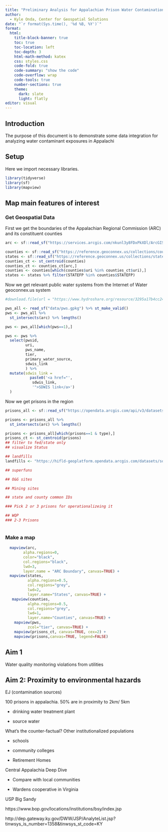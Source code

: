 ```yaml
---
title: "Preliminary Analysis for Appalachian Prison Water Contamination Exposure Project"
author: 
  - Kyle Onda, Center for Geospatial Solutions
date: "`r format(Sys.time(), '%d %B, %Y')`"
format: 
  html:
    title-block-banner: true
    toc: true
    toc-location: left
    toc-depth: 3
    html-math-method: katex
    css: styles.css
    code-fold: true
    code-summary: "show the code"
    code-overflow: wrap
    code-tools: true
    number-sections: true
    theme: 
      dark: slate
      light: flatly
editor: visual
---
```


## Introduction 

The purpose of this document is to demonstrate some data integration for analyzing water contaminant exposures in Appalachi

## Setup

Here we import necessary libraries.

```r
library(tidyverse)
library(sf)
library(mapview)
```

## Map main features of interest

### Get Geospatial Data

First we get the boundaries of the Appalachian Regional Commission (ARC) and its constituent counties

```r
arc <- sf::read_sf("https://services.arcgis.com/nkunl3y8FDxPkXDl/ArcGIS/rest/services/arc_boundary/FeatureServer/0/query?where=1%3D1&objectIds=&time=&geometry=&geometryType=esriGeometryEnvelope&inSR=&spatialRel=esriSpatialRelIntersects&resultType=none&distance=0.0&units=esriSRUnit_Meter&relationParam=&returnGeodetic=false&outFields=*&returnGeometry=true&returnCentroid=false&featureEncoding=esriDefault&multipatchOption=xyFootprint&maxAllowableOffset=&geometryPrecision=&outSR=&defaultSR=&datumTransformation=&applyVCSProjection=false&returnIdsOnly=false&returnUniqueIdsOnly=false&returnCountOnly=false&returnExtentOnly=false&returnQueryGeometry=false&returnDistinctValues=false&cacheHint=false&orderByFields=&groupByFieldsForStatistics=&outStatistics=&having=&resultOffset=&resultRecordCount=&returnZ=false&returnM=false&returnExceededLimitFeatures=true&quantizationParameters=&sqlFormat=none&f=pgeojson&token=")

counties <- sf::read_sf("https://reference.geoconnex.us/collections/counties/items?limit=4000")
states <- sf::read_sf("https://reference.geoconnex.us/collections/states/items?limit=4000")
counties_ct <- st_centroid(counties)
counties_ct <- counties_ct[arc,]
counties <- counties[which(counties$uri %in% counties_ct$uri),]
states <- states %>% filter(STATEFP %in% counties$STATEFP)
```

Now we get relevant public water systems from the Internet of Water geoconnex.us system

```r
#download.file(url = "https://www.hydroshare.org/resource/3295a17b4cc24d34bd6a5c5aaf753c50/data/contents/ref_pws.gpkg" ,destfile="data/pws.gpkg")

pws_all <- read_sf("data/pws.gpkg") %>% st_make_valid()
pws <- pws_all %>% 
  st_intersects(arc) %>% lengths()

pws <- pws_all[which(pws==1),]

pws <- pws %>%
  select(pwsid,
         uri,
         pws_name,
         tier,
         primary_water_source,
         sdwis_link
         ) %>%
  mutate(sdwis_link =
           paste0('<a href="',
            sdwis_link,
            '">SDWIS link</a>')
  )
```

Now we get prisons in the region

```r
prisons_all <- sf::read_sf("https://opendata.arcgis.com/api/v3/datasets/2d6109d4127d458eaf0958e4c5296b67_0/downloads/data?format=geojson&spatialRefId=4326&where=1%3D1") 

prisons <- prisons_all %>% 
  st_intersects(arc) %>% lengths()

prisons <- prisons_all[which(prisons==1 & type),]
prisons_ct <- st_centroid(prisons)
## filter to fed/state only
## visualize Status

## landfills
landfills <- "https://hifld-geoplatform.opendata.arcgis.com/datasets/solid-waste-landfill-facilities/explore?location=35.825712%2C-70.244151%2C4.54"

## superfuns

## O&G sites

## Mining sites

## state and county common IDs

### Pick 2 or 3 prisons for operationalizeing it 

## WQP
### 2-3 Prisons 



```

### Make a map

```r


  mapview(arc,
        alpha.regions=0,
        color="black",
        col.regions="black",
        lwd=3,
        layer.name = "ARC Boundary", canvas=TRUE) +
  mapview(states,
          alpha.regions=0.5,
          col.regions="grey",
          lwd=2,
          layer.name="States", canvas=TRUE) +
   mapview(counties,
          alpha.regions=0.5,
          col.regions="grey",
          lwd=1,
          layer.name="Counties", canvas=TRUE) +
    mapview(pws,
          zcol="tier", canvas=TRUE) +
    mapview(prisons_ct, canvas=TRUE, cex=2) +
    mapview(prisons,canvas=TRUE, legend=FALSE)
```

## Aim 1

Water quality monitoring violations from utilities

## Aim 2: Proximity to environmental hazards

EJ (contamination sources)

100 prisons in appalachia. 50% are in proximity to 2km/ 5km

-   drinking water treatment plant

-   source water

What's the counter-factual? Other institutionalized populations

-   schools

-   community colleges

-   Retirement Homes

Central Appalachia Deep Dive

-   Compare with local communities

-   Wardens cooperative in Virginia

USP Big Sandy

https://www.bop.gov/locations/institutions/bsy/index.jsp

http://dep.gateway.ky.gov/DWW/JSP/AnalyteList.jsp?tinwsys_is_number=1358&tinwsys_st_code=KY
